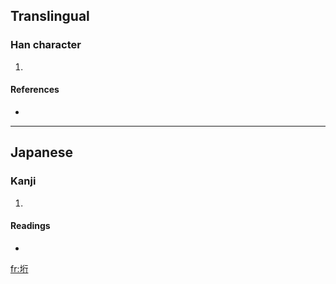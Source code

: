 ==Translingual==

===Han character===
{{Han char|rn=32|rad=土|as=06|sn=9|four=|canj=土竹人弓 (GHON)}}

# {{defn|Han}}

====References====
* {{Han ref|kx=0228.291|hdz=10440.021|uh=57B3|ud=22451}}

----

==Japanese==

===Kanji===
{{ja-kanji|grade=|rs=土06}}

# {{defn|Japanese}}

====Readings====
* {{ja-readings|on=|kun=[[がけ]] (gake)}}

[[fr:垳]]
